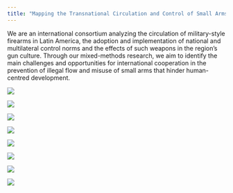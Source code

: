 ```yaml
---
title: "Mapping the Transnational Circulation and Control of Small Arms in Latin America"
---
```


::: {#project}
We are an international consortium analyzing the circulation of military-style firearms in Latin America, the adoption and implementation of national and multilateral control norms and the effects of such weapons in the region’s gun culture. Through our mixed-methods research, we aim to identify the main challenges and opportunities for international cooperation in the prevention of illegal flow and misuse of small arms that hinder human-centred development.
:::

::: {#institutions}
<a href="https://www.graduateinstitute.ch/ccdp" target="_blank"> ![](images/institutions/01_graduate_institute.png){.institution fig-alt="Geneva Graduate Institute"} </a>

<a href="https://www.smallarmssurvey.org/" target="_blank"> ![](images/institutions/02_sas.png){.institution fig-alt="Small Arms Survey"} </a>

<a href="https://www.iri.puc-rio.br/en/home-eng/" target="_blank"> ![](images/institutions/03_puc_iri.png){.institution fig-alt="Pontifical Catholic University of Rio de Janeiro (PUC-Rio)"} </a>

<a href="https://laboratoriodehumanidadesdigitais.usuarios.rdc.puc-rio.br" target="_blank"> ![](images/institutions/04_puc_hd.png){.institution fig-alt=""} </a>

<a href="https://soudapaz.org/" target="_blank"> ![](images/institutions/04_sou_paz.png){.institution fig-alt="Instituto Sou da Paz" style="max-height:3.5rem"} </a>

<a href="https://www.cerac.org.co" target="_blank"> ![](images/institutions/05_cerac.png){.institution fig-alt="Centro de Recursos para el Análisis de Conflictos (CERAC)"} </a>

<a href="https://inspiring-girls.mx/" target="_blank"> ![](images/institutions/07_inspiring_girls.png){.institution fig-alt="Inspiring Girls Mexico"} </a>

<!-- <a href="https://www.oas.org/en/" target="_blank"> ![](images/institutions/06_oas.png){.institution fig-alt="Organization of American States (OAS)"} </a> -->
:::

![](images/ChatGPT%20Image%20Jun%206,%202025,%2003_51_19%20PM.png){.img-background}
